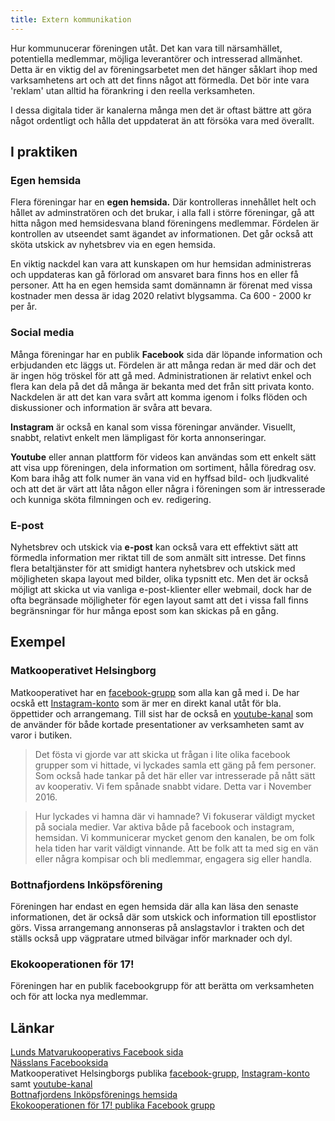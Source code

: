 ```yaml
---
title: Extern kommunikation
---
```


Hur kommunucerar föreningen utåt. Det kan vara till närsamhället, potentiella medlemmar, möjliga leverantörer och intresserad allmänhet. Detta är en viktig del av föreningsarbetet men det hänger såklart ihop med varksamhetens art och att det finns något att förmedla. Det bör inte vara 'reklam' utan alltid ha förankring i den reella verksamheten.

I dessa digitala tider är kanalerna många men det är oftast bättre att göra något ordentligt och hålla det uppdaterat än att försöka vara med överallt.

## I praktiken

### Egen hemsida

Flera föreningar har en **egen hemsida.** Där kontrolleras innehållet helt och hållet av adminstratören och det brukar, i alla fall i större föreningar, gå att hitta någon med hemsidesvana bland föreningens medlemmar.
Fördelen är kontrollen av utseendet samt ägandet av informationen. Det går också att sköta utskick av nyhetsbrev via en egen hemsida.

En viktig nackdel kan vara att kunskapen om hur hemsidan administreras och uppdateras kan gå förlorad om ansvaret bara finns hos en eller få personer. Att ha en egen hemsida samt domännamn är förenat med vissa kostnader men dessa är idag 2020 relativt blygsamma. Ca 600 - 2000 kr per år.

### Social media

Många föreningar har en publik **Facebook** sida där löpande information och erbjudanden etc läggs ut. Fördelen är att många redan är med där och det är ingen hög tröskel för att gå med. Administrationen är relativt enkel och flera kan dela på det då många är bekanta med det från sitt privata konto.
Nackdelen är att det kan vara svårt att komma igenom i folks flöden och diskussioner och information är svåra att bevara.

**Instagram** är också en kanal som vissa föreningar använder. Visuellt, snabbt, relativt enkelt men lämpligast för korta annonseringar.

**Youtube** eller annan plattform för videos kan användas som ett enkelt sätt att visa upp föreningen, dela information om sortiment, hålla föredrag osv. Kom bara ihåg att folk numer än vana vid en hyffsad bild- och ljudkvalité och att det är värt att låta någon eller några i föreningen som är intresserade och kunniga sköta filmningen och ev. redigering.

### E-post

Nyhetsbrev och utskick via **e-post** kan också vara ett effektivt sätt att förmedla information mer riktat till de som anmält sitt intresse. Det finns flera betaltjänster för att smidigt hantera nyhetsbrev och utskick med möjligheten skapa layout med bilder, olika typsnitt etc. Men det är också möjligt att skicka ut via vanliga e-post-klienter eller webmail, dock har de ofta begränsade möjligheter för egen layout samt att det i vissa fall finns begränsningar för hur många epost som kan skickas på en gång.

## Exempel

### Matkooperativet Helsingborg

Matkooperativet har en [facebook-grupp](https://www.facebook.com/groups/matkooperativet) som alla kan gå med i. De har ocskå ett [Instagram-konto](https://www.instagram.com/matkooperativet/) som är mer en direkt kanal utåt för bla. öppettider och arrangemang. Till sist har de också en [youtube-kanal](https://www.youtube.com/channel/UCyu8v6jDZG0fVXPqmYERWGg) som de använder för både kortade presentationer av verksamheten samt av varor i butiken.

> Det fösta vi gjorde var att skicka ut frågan i lite olika facebook grupper som vi hittade, vi lyckades samla ett gäng på fem personer. Som också hade tankar på det här eller var intresserade på nått sätt av kooperativ. Vi fem spånade snabbt vidare. Detta var i November 2016.

> Hur lyckades vi hamna där vi hamnade? Vi fokuserar väldigt mycket på sociala medier. Var aktiva både på facebook och instagram, hemsidan. Vi kommunicerar mycket genom den kanalen, be om folk hela tiden har varit väldigt vinnande. Att be folk att ta med sig en vän eller några kompisar och bli medlemmar, engagera sig eller handla.

### Bottnafjordens Inköpsförening

Föreningen har endast en egen hemsida där alla kan läsa den senaste informationen, det är också där som utskick och information till epostlistor görs. Vissa arrangemang annonseras på anslagstavlor i trakten och det ställs också upp vägpratare utmed bilvägar inför marknader och dyl.

### Ekokooperationen för 17!

Föreningen har en publik facebookgrupp för att berätta om verksamheten och för att locka nya medlemmar.

## Länkar

[Lunds Matvarukooperativs Facebook sida](https://www.facebook.com/groups/1193961134088360)  
[Nässlans Facebooksida](https://www.facebook.com/Kooperativet-N%C3%A4sslan-ekonomisk-f%C3%B6rening-234276380050850)  
Matkooperativet Helsingborgs publika [facebook-grupp](https://www.facebook.com/groups/matkooperativet), [Instagram-konto](https://www.instagram.com/matkooperativet/) samt [youtube-kanal](https://www.youtube.com/channel/UCyu8v6jDZG0fVXPqmYERWGg)  
[Bottnafjordens Inköpsförenings hemsida](http://bottnafjorden.se/inkopsf/wp/)  
[Ekokooperationen för 17! publika Facebook grupp](https://www.facebook.com/groups/132517493519025)
